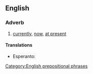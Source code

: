 ==English==

===Adverb===
{{en-adv|head=[[at]] [[this]] [[moment]] [[in]] [[time]]|-}}

# [[currently]], [[now]], [[at present]]

====Translations====
{{trans-top|currently}}
* Esperanto: {{t-|eo|ĉimomente}}
{{trans-mid}}
{{trans-bottom}}

[[Category:English prepositional phrases]]